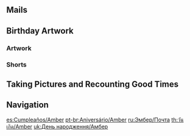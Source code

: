 {{BirthdayIntro|Amber}}

==Mails==
{{Mails by Category Table|Amber Birthday Mails|noheader=1}}

==Birthday Artwork==
===Artwork===
{{Artwork by Category Table
|Character Birthday Artwork
|category = Amber Birthday Artwork
|header = Amber's Birthday Artwork
}}

===Shorts===
{{Artwork by Category Table
|Character Shorts
|category = Amber Birthday Artwork
|header = Amber's Birthday Shorts
}}

==Taking Pictures and Recounting Good Times==
{{Transclude|Taking Pictures and Recounting Good Times/Story/Amber|Stories|main=1|top=1}}

==Navigation==
{{Character Navbox|prelink=1|link type=Birthday}}

[[es:Cumpleaños/Amber]]
[[pt-br:Aniversário/Amber]]
[[ru:Эмбер/Почта]]
[[th:วันเกิด/Amber]]
[[uk:День народження/Амбер]]